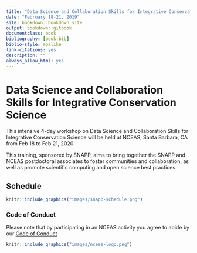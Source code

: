 ```yaml
--- 
title: "Data Science and Collaboration Skills for Integrative Conservation Science"
date: "February 18-21, 2019"
site: bookdown::bookdown_site
output: bookdown::gitbook
documentclass: book
bibliography: [book.bib]
biblio-style: apalike
link-citations: yes
description: ""
always_allow_html: yes
---
```


# Data Science and Collaboration Skills for Integrative Conservation Science


This intensive 4-day workshop on Data Science and Collaboration Skills for Integrative Conservation Science will be held at NCEAS, Santa Barbara, CA from Feb 18 to Feb 21, 2020.

This training, sponsored by SNAPP, aims to bring together the SNAPP and NCEAS postdoctoral associates to foster communities and collaboration, as well as promote scientific computing and open science best practices.

## Schedule

```r
knitr::include_graphics("images/snapp-schedule.png")
```

### Code of Conduct

Please note that by participating in an NCEAS activity you agree to abide by our [Code of Conduct](https://www.nceas.ucsb.edu/files/NCEAS_Code-of-Conduct_2019.pdf)



```r
knitr::include_graphics("images/nceas-logo.png")
```

